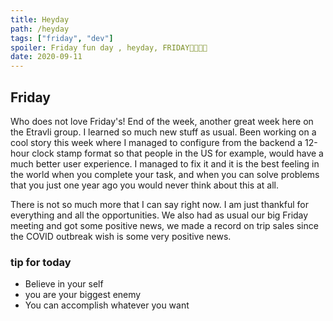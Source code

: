 ```yaml
---
title: Heyday
path: /heyday
tags: ["friday", "dev"]
spoiler: Friday fun day , heyday, FRIDAY🥳👩🏻‍💻
date: 2020-09-11
---
```


## Friday

Who does not love Friday's! End of the week, another great week here on the Etravli group. I learned so much new stuff as usual.
Been working on a cool story this week where I managed to configure from the backend a 12-hour clock stamp format so that people in the US for example, would have a much better user experience.
I managed to fix it and it is the best feeling in the world when you complete your task, and when you can solve problems that you just one year ago you would never think about this at all.

There is not so much more that I can say right now. I am just thankful for everything and all the opportunities.
We also had as usual our big Friday meeting and got some positive news, we made a record on trip sales since the COVID outbreak wish is some very positive news.

### tip for today

- Believe in your self
- you are your biggest enemy
- You can accomplish whatever you want
